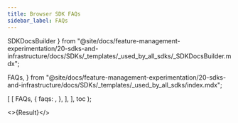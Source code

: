 ```yaml
---
title: Browser SDK FAQs
sidebar_label: FAQs
---
```

  SDKDocsBuilder
} from "@site/docs/feature-management-experimentation/20-sdks-and-infrastructure/docs/SDKs/_templates/_used_by_all_sdks/_SDKDocsBuilder.mdx";

  FAQs,
} from "@site/docs/feature-management-experimentation/20-sdks-and-infrastructure/docs/SDKs/_templates/_used_by_all_sdks/index.mdx";



  [
    [
      FAQs,
      {
        faqs: <JavascriptFaqs />,
      },
    ],
  ],
  toc
);

<>{Result}</>